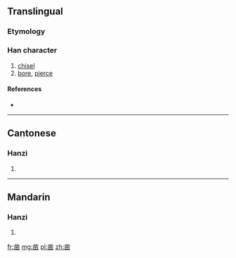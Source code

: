 {{also|鑿}}
==Translingual==

===Etymology===
{{Han simp|鑿}}

===Han character===
{{Han char|rn=17|rad=凵|as=10|sn=12|four=|canj=廿金廿山 (TCTU)}}

# [[chisel]]
# [[bore]], [[pierce]]

====References====
* {{Han ref|kx=0135.211|hdz=10310.020|uh=51FF|ud=20991}}

----

==Cantonese==

===Hanzi===
{{yue-hanzi|jyut=|y=jok6|tra=鑿}}

# {{defn|lang=yue|sort=凵10}}

----

==Mandarin==

===Hanzi===
{{cmn-hanzi|tra=鑿|pin=[[záo]] ([[zao2]])|wg=tsao<sup>2</sup>}}

# {{defn|lang=cmn|sort=凵10}}

[[fr:凿]]
[[mg:凿]]
[[pl:凿]]
[[zh:凿]]
